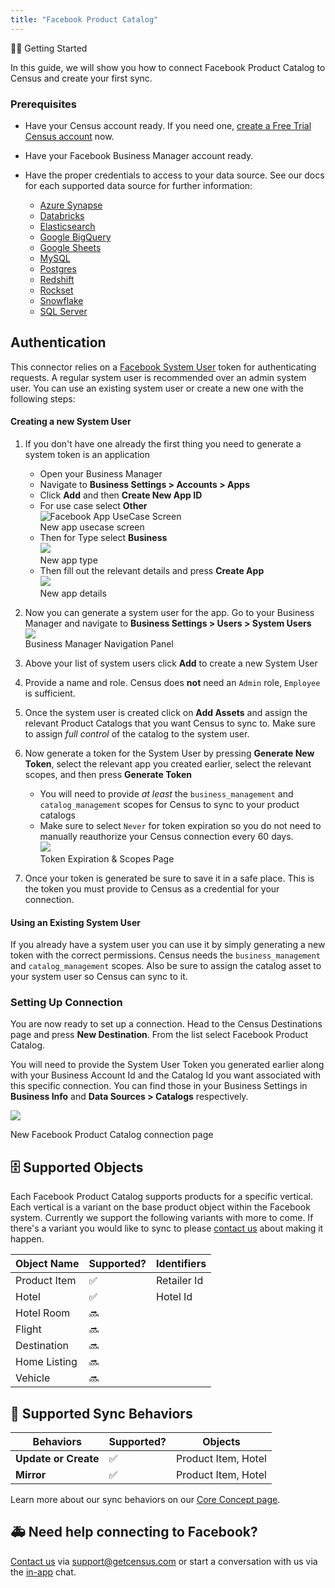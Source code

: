 ```yaml
---
title: "Facebook Product Catalog"
---
```


🏃‍♀️ Getting Started

In this guide, we will show you how to connect Facebook Product Catalog to Census and create your first sync.

### Prerequisites

* Have your Census account ready. If you need one, [create a Free Trial Census account](https://app.getcensus.com/) now.

* Have your Facebook Business Manager account ready.

* Have the proper credentials to access to your data source. See our docs for each supported data source for further information:  
   * [Azure Synapse](/sources/azure-synapse)  
   * [Databricks](https://docs.getcensus.com/sources/databricks)  
   * [Elasticsearch](https://docs.getcensus.com/sources/elasticsearch)  
   * [Google BigQuery](https://docs.getcensus.com/sources/google-bigquery)  
   * [Google Sheets](https://docs.getcensus.com/sources/google-sheets)  
   * [MySQL](https://docs.getcensus.com/sources/mysql)  
   * [Postgres](https://docs.getcensus.com/sources/postgres)  
   * [Redshift](https://docs.getcensus.com/sources/redshift)  
   * [Rockset](https://docs.getcensus.com/sources/rockset)  
   * [Snowflake](https://docs.getcensus.com/sources/snowflake)  
   * [SQL Server](https://docs.getcensus.com/sources/sql-server)

## Authentication

This connector relies on a [Facebook System User](https://www.facebook.com/business/help/327596604689624?id=2190812977867143) token for authenticating requests. A regular system user is recommended over an admin system user. You can use an existing system user or create a new one with the following steps:

#### Creating a new System User

1. If you don't have one already the first thing you need to generate a system token is an application  
   * Open your Business Manager  
   * Navigate to **Business Settings > Accounts > Apps**  
   * Click **Add** and then **Create New App ID**  
   * For use case select **Other**  
![Facebook App UseCase Screen](/images/destinations/FB%20App%20UseCase.png)  
New app usecase screen  
   * Then for Type select **Business**  
![](/images/destinations/FB%20New%20App%20Type.png)  
New app type  
   * Then fill out the relevant details and press **Create App**  
![](/images/destinations/FB%20New%20App%20Details.png)  
New app details

2. Now you can generate a system user for the app. Go to your Business Manager and navigate to **Business Settings > Users > System Users**  
![](/images/destinations/Screenshot%202023-05-18%20at%208.23.16%20AM.png)  
Business Manager Navigation Panel

3. Above your list of system users click **Add** to create a new System User

4. Provide a name and role. Census does **not** need an `Admin` role, `Employee` is sufficient.

5. Once the system user is created click on **Add Assets** and assign the relevant Product Catalogs that you want Census to sync to. Make sure to assign _full control_ of the catalog to the system user.

6. Now generate a token for the System User by pressing **Generate New Token**, select the relevant app you created earlier, select the relevant scopes, and then press **Generate Token**  
   * You will need to provide _at least_ the `business_management` and `catalog_management` scopes for Census to sync to your product catalogs  
   * Make sure to select `Never` for token expiration so you do not need to manually reauthorize your Census connection every 60 days.  
   ![](/images/destinations/Screenshot%202023-05-18%20at%208.33.35%20AM.png)  
   Token Expiration & Scopes Page

7. Once your token is generated be sure to save it in a safe place. This is the token you must provide to Census as a credential for your connection.

#### Using an Existing System User

If you already have a system user you can use it by simply generating a new token with the correct permissions. Census needs the `business_management` and `catalog_management` scopes. Also be sure to assign the catalog asset to your system user so Census can sync to it.

### Setting Up Connection

You are now ready to set up a connection. Head to the Census Destinations page and press **New Destination**. From the list select Facebook Product Catalog.

You will need to provide the System User Token you generated earlier along with your Business Account Id and the Catalog Id you want associated with this specific connection. You can find those in your Business Settings in **Business Info** and **Data Sources > Catalogs** respectively.

![](/images/destinations/FB%20New%20Connection.png)

New Facebook Product Catalog connection page

## 🗄 Supported Objects

Each Facebook Product Catalog supports products for a specific vertical. Each vertical is a variant on the base product object within the Facebook system. Currently we support the following variants with more to come. If there's a variant you would like to sync to please [contact us](/destinations/facebook-ads-1#need-help-connecting-to-facebook) about making it happen.

| **Object Name** | **Supported?** | Identifiers |
| --------------- | -------------- | ----------- |
| Product Item    | ✅              | Retailer Id |
| Hotel           | ✅              | Hotel Id    |
| Hotel Room      | 🔜             |            |
| Flight          | 🔜             |            |
| Destination     | 🔜             |            |
| Home Listing    | 🔜             |            |
| Vehicle         | 🔜             |            |

## 🔄 Supported Sync Behaviors

| **Behaviors**        | **Supported?** | **Objects**         |
| -------------------- | -------------- | ------------------- |
| **Update or Create** | ✅              | Product Item, Hotel |
| **Mirror**           | ✅              | Product Item, Hotel |

Learn more about our sync behaviors on our [Core Concept page](/basics/core-concept#the-different-sync-behaviors).

## 🚑 Need help connecting to Facebook?

[Contact us](mailto:support@getcensus.com) via support@getcensus.com or start a conversation with us via the [in-app](https://app.getcensus.com) chat.